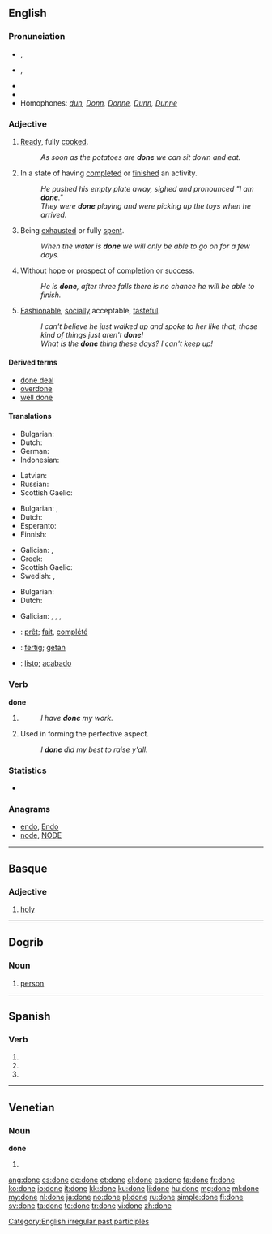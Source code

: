 ==English==
{{wikipedia|dab=done}}

===Pronunciation===
* {{a|UK}} {{IPA|/dʌn/|[dɐn]}}, {{X-SAMPA|/dVn/|[d6n]}}
* {{a|US}} {{IPA|/dʌn/}}, {{X-SAMPA|/dVn/}}
* {{audio|En-ca-done.ogg|Audio (CA)}}
* {{rhymes|ʌn}}
* Homophones: ''[[dun]], [[Donn]], [[Donne]], [[Dunn]], [[Dunne]]''

===Adjective===
{{en-adj}}

# {{context|of food}} [[ready|Ready]], fully [[cooked]].
#: ''As soon as the potatoes are '''done''' we can sit down and eat.''
# In a state of having [[complete]]d or [[finish]]ed an activity.
#: ''He pushed his empty plate away, sighed and pronounced "I am '''done'''."''
#: ''They were '''done''' playing and were picking up the toys when he arrived.''
# Being [[exhausted]] or fully [[spent]].
#: ''When the water is '''done''' we will only be able to go on for a few days.''
# Without [[hope]] or [[prospect]] of [[completion]] or [[success]].
#: ''He is '''done''', after three falls there is no chance he will be able to finish.''
# [[fashionable|Fashionable]], [[socially]] acceptable, [[tasteful]].
#: ''I can't believe he just walked up and spoke to her like that, those kind of things just aren't '''done'''!''
#: ''What is the '''done''' thing these days?  I can't keep up!''

====Derived terms====
* [[done deal]]
* [[overdone]]
* [[well done]]

====Translations====
{{trans-top|(of food) ready, fully cooked}}
* Bulgarian: {{t+|bg|сготвен}}
* Dutch: {{t+|nl|gaar}}
* German: {{t+|de|gar}}
* Indonesian: {{t+|id|matang}}
{{trans-mid}}
* Latvian: {{t-|lv|gatavs|m}}
* Russian: {{t+|ru|готовый|tr=gotóvyj}}
* Scottish Gaelic: {{t-|gd|ullamh}}
{{trans-bottom}}

{{trans-top|In a state of having completed or finished an activity}}
* Bulgarian: {{t+|bg|направен}},  {{t+|bg|извършен}}
* Dutch: {{t+|nl|klaar}}
* Esperanto: {{t-|eo|farita}}
* Finnish: {{t+|fi|valmis}}
{{trans-mid}}
* Galician: {{t+|gl|feito|m}},  {{t-|gl|feita|f}}
* Greek: {{t-|el|τελειωμένο|tr=teliomeno|sc=Grek}}
* Scottish Gaelic: {{t-|gd|dèanta}}
* Swedish: {{t+|sv|klar}}, {{t+|sv|färdig}}
{{trans-bottom}}

{{trans-top|being exhausted or fully spent}}
* Bulgarian: {{t+|bg|изтощен}}
* Dutch: {{t+|nl|op}}
{{trans-mid}}
* Galician: {{t-|gl|rematado|m}},  {{t-|gl|rematada|f}},  {{t-|gl|acabado|m}},  {{t-|gl|acabada|f}}
{{trans-bottom}}

{{trans-top|without hope or prospect of completion or success}}
{{trans-mid}}
{{trans-bottom}}

{{trans-top|fashionable, socially acceptable, tasteful}}
{{trans-mid}}
{{trans-bottom}}

{{checktrans-top}}
* {{ttbc|fr}}: [[prêt]]; [[fait]], [[complété]]
* {{ttbc|de}}: [[fertig]]; [[getan]]
* {{ttbc|es}}: [[listo]]; [[acabado]]
{{trans-bottom}}

===Verb===
'''done'''

# {{past participle of|do}}
#: ''I have '''''done''''' my work.''
# {{context|African American Vernacular English|Southern American English|auxiliary verb|taking a [[past tense]]}} Used in forming the perfective aspect.
#: ''I '''done''' did my best to raise y'all.''

===Statistics===
* {{rank|better|name|among|210|done|days|something|gave}}

===Anagrams===
* [[endo#English|endo]], [[Endo#English|Endo]]
* [[node#English|node]], [[NODE#English|NODE]]

[[Category:English irregular past participles]]

----

==Basque==

===Adjective===
{{head|eu|adjective}}

# [[holy]]

----

==Dogrib==

===Noun===
{{head|dgr|noun}}

# [[person]]

----

==Spanish==

===Verb===
{{es-verb-form|donar}}

# {{es-verb form of|ending=ar|mood=subjunctive|tense=present|pers=1|number=singular|donar}}
# {{es-verb form of|ending=ar|mood=subjunctive|tense=present|pers=2|formal=yes|number=singular|donar}}
# {{es-verb form of|ending=ar|mood=subjunctive|tense=present|pers=3|number=singular|donar}}

----

==Venetian==

===Noun===
'''done''' {{f}}

# {{plural of|dona|lang=vec}}

[[ang:done]]
[[cs:done]]
[[de:done]]
[[et:done]]
[[el:done]]
[[es:done]]
[[fa:done]]
[[fr:done]]
[[ko:done]]
[[io:done]]
[[it:done]]
[[kk:done]]
[[ku:done]]
[[li:done]]
[[hu:done]]
[[mg:done]]
[[ml:done]]
[[my:done]]
[[nl:done]]
[[ja:done]]
[[no:done]]
[[pl:done]]
[[ru:done]]
[[simple:done]]
[[fi:done]]
[[sv:done]]
[[ta:done]]
[[te:done]]
[[tr:done]]
[[vi:done]]
[[zh:done]]